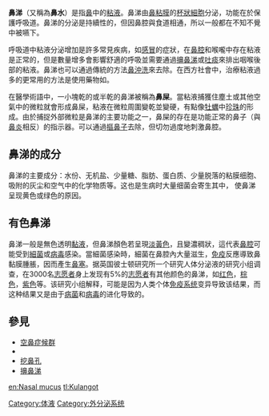 {{medref|time=2012-1-16}}
{{medical}}
'''鼻涕'''（又稱為'''鼻水'''）是指[[鼻|鼻]]中的[[粘液|粘液]]。鼻涕由[[鼻粘膜|鼻粘膜]]的[[杯狀細胞|杯狀細胞]]分泌，功能在於保護呼吸道。鼻涕的分泌是持續性的，但因鼻腔與食道相通，所以一般都在不知不覺中被嚥下。

呼吸道中粘液分泌增加是許多常見疾病，如[[感冒|感冒]]的症狀，在[[鼻腔|鼻腔]]和喉嚨中存在粘液是正常的，但是數量增多會影響舒適的呼吸並需要通過[[擤鼻涕|擤鼻涕]]或[[吐痰|吐痰]]來排出咽喉後部的粘液。鼻涕也可以通過傳統的方法[[鼻沖洗|鼻沖洗]]來去除。在西方社會中，治療粘液過多的更常用的方法是使用藥物如{{le|解充血藥|Decongestant}}。

在醫學術語中，一小塊乾的或半乾的鼻涕被稱為'''鼻屎'''。當粘液捕獲住塵土或其他空氣中的微粒就會形成鼻屎，粘液在微粒周圍變乾並變硬，有點像[[牡蠣|牡蠣]]中[[珍珠|珍珠]]的形成。由於捕捉外部微粒是鼻涕的主要功能之一，鼻屎的存在是功能正常的鼻子（與[[鼻炎|鼻炎]]相反）的指示器。可以通過[[摳鼻子|摳鼻子]]去除，但切勿過度地刺激鼻腔。

== 鼻涕的成分 ==
鼻涕的主要成分：水份、无机盐、少量糖、脂肪、蛋白质、少量脱落的粘膜细胞、吸附的灰尘和空气中的化学物质等。这也是生病时大量细菌会寄生其中， 
使鼻涕呈现黄色或绿色的原因。

== 有色鼻涕 ==
鼻涕一般是無色透明[[黏液|黏液]]，但鼻涕顏色若呈現[[淡黃色|淡黃色]]，且變濃稠狀，這代表[[鼻腔|鼻腔]]可能受到[[細菌|細菌]]或[[病毒|病毒]]感染。當細菌感染時，細菌在鼻腔內大量滋生，[[免疫|免疫]]反應導致鼻黏膜腫脹，因而產生[[鼻塞|鼻塞]]。据英国彼士顿研究所一个研究人体分泌液的研究小组调查，在3000名[[志愿者|志愿者]]身上发现有5%的[[志愿者|志愿者]]有其他颜色的鼻涕，如[[红色|红色]]，[[棕色|棕色]]，[[紫色|紫色]]等。该研究小组解释，可能是因为人类个体[[免疫系统|免疫系统]]变异导致该结果，而这种结果又是由于[[病菌|病菌]]和[[病毒|病毒]]的进化导致的。

== 參見 ==
{{Portal|生物学|醫學}}
* [[空鼻症候群|空鼻症候群]]
* {{le|抽鼻子|Sniffle}}
*[[抠鼻子|挖鼻孔]]
*[[擤鼻涕|擤鼻涕]]

{{med-stub}}

{{Authority control}}

[[Category:体液|Category:体液]]
[[Category:外分泌系统|Category:外分泌系统]]

[[en:Nasal_mucus|en:Nasal mucus]]
[[tl:Kulangot|tl:Kulangot]]